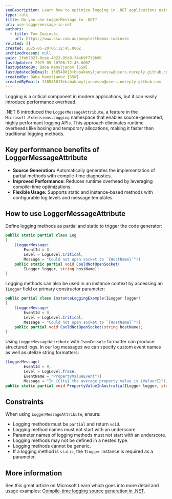 ```yaml
---
seoDescription: Learn how to optimize logging in .NET applications using the LoggerMessage class. Discover the performance benefits, such as reduced object allocations and efficient message parsing, and get practical tips on how to implement this pattern for better logging efficiency and structured logs in high-performance scenarios.
type: rule
title: Do you use LoggerMessage in .NET?
uri: use-loggermessage-in-net
authors:
  - title: Tom Iwainski
    url: https://www.ssw.com.au/people/thomas-iwainski
related: []
created: 2025-05-20T06:12:45.000Z
archivedreason: null
guid: 2feb782f-0cee-4022-95d9-f44b9f739b90
lastUpdated: 2025-05-20T06:12:45.000Z
lastUpdatedBy: Baba Kamyljanov [SSW]
lastUpdatedByEmail: 138548013+babakamyljanovssw@users.noreply.github.com
createdBy: Baba Kamyljanov [SSW]
createdByEmail: 138548013+babakamyljanovssw@users.noreply.github.com
---
```


Logging is a critical component in modern applications, but it can easily introduce performance overhead.

.NET 6 introduced the `LoggerMessageAttribute`, a feature in the `Microsoft.Extensions.Logging` namespace that enables source-generated, highly performant logging APIs. This approach eliminates runtime overheads like boxing and temporary allocations, making it faster than traditional logging methods.
## Key performance benefits of LoggerMessageAttribute

* **Source Generation:** Automatically generates the implementation of partial methods with compile-time diagnostics.
* **Improved Performance:** Reduces runtime overhead by leveraging compile-time optimizations.
* **Flexible Usage:** Supports static and instance-based methods with configurable log levels and message templates.

## How to use LoggerMessageAttribute

Define logging methods as partial and static to trigger the code generator:

```csharp
public static partial class Log
{
    [LoggerMessage(
        EventId = 0,
        Level = LogLevel.Critical,
        Message = "Could not open socket to `{HostName}`")]
    public static partial void CouldNotOpenSocket(
        ILogger logger, string hostName);
}
```

Logging methods can also be used in an instance context by accessing an `ILogger` field or primary constructor parameter:

```csharp
public partial class InstanceLoggingExample(ILogger logger)
{
    [LoggerMessage(
        EventId = 0,
        Level = LogLevel.Critical,
        Message = "Could not open socket to `{HostName}`")]
    public partial void CouldNotOpenSocket(string hostName);
}
```

Using `LoggerMessageAttribute` with `JsonConsole` formatter can produce structured logs.
In our log messages we can specify custom event names as well as utelize string formatters:

```csharp
[LoggerMessage(
        EventId = 9,
        Level = LogLevel.Trace,
        EventName = "PropertyValueEvent")]
        Message = "In {City} the average property value is {Value:E}")]
public static partial void PropertyValueInAustralia(ILogger logger, string city double value);
```

## Constraints

When using `LoggerMessageAttribute`, ensure:

* Logging methods must be `partial` and return `void`.
* Logging method names must not start with an underscore.
* Parameter names of logging methods must not start with an underscore.
* Logging methods may not be defined in a nested type.
* Logging methods cannot be generic.
* If a logging method is `static`, the `ILogger` instance is required as a parameter.

## More information

See this great article on Microsoft Learn which goes into more detail and usage examples: [Compile-time logging source generation in .NET](https://learn.microsoft.com/en-us/dotnet/core/extensions/logger-message-generator).

